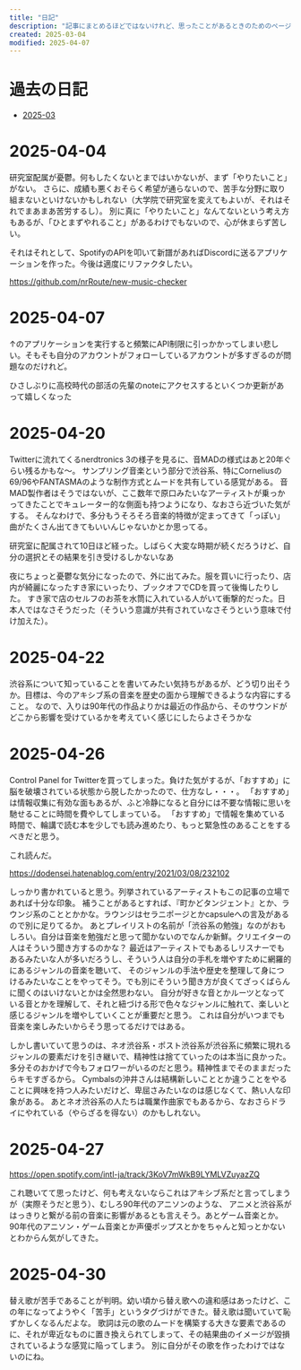 ```yaml
---
title: "日記"
description: "記事にまとめるほどではないけれど、思ったことがあるときのためのページです。"
created: 2025-03-04
modified: 2025-04-07
---
```



# 過去の日記

- [2025-03](/diary/2025-03)

# 2025-04-04

研究室配属が憂鬱。何もしたくないとまではいかないが、まず「やりたいこと」がない。
さらに、成績も悪くおそらく希望が通らないので、苦手な分野に取り組まないといけないかもしれない（大学院で研究室を変えてもよいが、それはそれでまあまあ苦労するし）。
別に真に「やりたいこと」なんてないという考え方もあるが、「ひとまずやれること」があるわけでもないので、心が休まらず苦しい。

それはそれとして、SpotifyのAPIを叩いて新譜があればDiscordに送るアプリケーションを作った。今後は適度にリファクタしたい。

https://github.com/nrRoute/new-music-checker

# 2025-04-07

↑のアプリケーションを実行すると頻繁にAPI制限に引っかかってしまい悲しい。そもそも自分のアカウントがフォローしているアカウントが多すぎるのが問題なのだけれど。

ひさしぶりに高校時代の部活の先輩のnoteにアクセスするといくつか更新があって嬉しくなった

# 2025-04-20

Twitterに流れてくるnerdtronics 3の様子を見るに、音MADの様式はあと20年ぐらい残るかもな〜。
サンプリング音楽という部分で渋谷系、特にCorneliusの69/96やFANTASMAのような制作方式とムードを共有している感覚がある。
音MAD製作者はそうではないが、ここ数年で原口みたいなアーティストが乗っかってきたことでキュレーター的な側面も持つようになり、なおさら近づいた気がする。
そんなわけで、多分もうそろそろ音楽的特徴が定まってきて「っぽい」曲がたくさん出てきてもいいんじゃないかとか思ってる。

研究室に配属されて10日ほど経った。しばらく大変な時期が続くだろうけど、自分の選択とその結果を引き受けるしかないなあ

夜にちょっと憂鬱な気分になったので、外に出てみた。服を買いに行ったり、店内が綺麗になったすき家にいったり、ブックオフでCDを買って後悔したりした。
すき家で店のセルフのお茶を水筒に入れている人がいて衝撃的だった。日本人ではなさそうだった（そういう意識が共有されていなさそうという意味で付け加えた）。

# 2025-04-22

渋谷系について知っていることを書いてみたい気持ちがあるが、どう切り出そうか。目標は、今のアキシブ系の音楽を歴史の面から理解できるような内容にすること。
なので、入りは90年代の作品よりかは最近の作品から、そのサウンドがどこから影響を受けているかを考えていく感じにしたらよさそうかな

# 2025-04-26

Control Panel for Twitterを買ってしまった。負けた気がするが、「おすすめ」に脳を破壊されている状態から脱したかったので、仕方なし・・・。
「おすすめ」は情報収集に有効な面もあるが、ふと冷静になると自分には不要な情報に思いを馳せることに時間を費やしてしまっている。
「おすすめ」で情報を集めている時間で、輪講で読む本を少しでも読み進めたり、もっと緊急性のあることをするべきだと思う。

これ読んだ。

https://dodensei.hatenablog.com/entry/2021/03/08/232102

しっかり書かれていると思う。列挙されているアーティストもこの記事の立場であれば十分な印象。
補うことがあるとすれば、『町かどタンジェント』とか、ラウンジ系のこととかかな。ラウンジはセラニポージとかcapsuleへの言及があるので別に足りてるか。
あとプレイリストの名前が「渋谷系の勉強」なのがおもしろい。自分は音楽を勉強だと思って聞かないのでなんか新鮮。クリエイターの人はそういう聞き方するのかな？
最近はアーティストでもあるしリスナーでもあるみたいな人が多いだろうし、そういう人は自分の手札を増やすために網羅的にあるジャンルの音楽を聴いて、
そのジャンルの手法や歴史を整理して身につけるみたいなことをやってそう。でも別にそういう聞き方が良くてざっくばらんに聞くのはいけないとかは全然思わない。
自分が好きな音とかルーツとなっている音とかを理解して、それと紐づける形で色々なジャンルに触れて、楽しいと感じるジャンルを増やしていくことが重要だと思う。
これは自分がいつまでも音楽を楽しみたいからそう思ってるだけではある。

しかし書いていて思うのは、ネオ渋谷系・ポスト渋谷系が渋谷系に頻繁に現れるジャンルの要素だけを引き継いで、精神性は捨てていったのは本当に良かった。
多分そのおかげで今もフォロワーがいるのだと思う。精神性までそのままだったらキモすぎるから。
Cymbalsの沖井さんは結構新しいこととか違うことをやることに興味を持つ人みたいだけど、卑屈さみたいなのは感じなくて、熱い人な印象がある。
あとネオ渋谷系の人たちは職業作曲家でもあるから、なおさらドライにやれている（やらざるを得ない）のかもしれない。

# 2025-04-27

https://open.spotify.com/intl-ja/track/3KoV7mWkB9LYMLVZuyazZQ

これ聴いてて思ったけど、何も考えないならこれはアキシブ系だと言ってしまうが（実際そうだと思う）、むしろ90年代のアニソンのような、
アニメと渋谷系がはっきりと繋がる前の音楽に影響があるとも言えそう。あとゲーム音楽とか。
90年代のアニソン・ゲーム音楽とか声優ポップスとかをちゃんと知っとかないとわからん気がしてきた。

# 2025-04-30

替え歌が苦手であることが判明。幼い頃から替え歌への違和感はあったけど、この年になってようやく「苦手」というタグづけができた。替え歌は聞いていて恥ずかしくなるんだよな。
歌詞は元の歌のムードを構築する大きな要素であるのに、それが卑近なものに置き換えられてしまって、その結果曲のイメージが毀損されているような感覚に陥ってしまう。
別に自分がその歌を作ったわけではないのにね。
